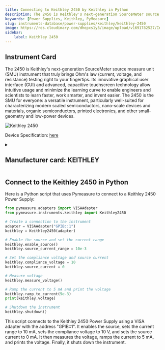 ```yaml
---
title: Connecting to Keithley 2450 by Keithley in Python
description: The 2450 is Keithley's next-generation SourceMeter source measure unit (SMU) instrument that truly brings Ohm's law (current, voltage, and resistance) testing right to your fingertips. Its innovative graphical user interface (GUI) and advanced, capacitive touchscreen technology allow intuitive usage and minimize the learning curve to enable engineers and scientists to learn faster, work smarter, and invent easier. The 2450 is the SMU for everyone, a versatile instrument, particularly well-suited for characterizing modern scaled semiconductors, nano-scale devices and materials, organic semiconductors, printed electronics, and other small-geometry and low-power devices.
keywords: [Power Supplies, Keithley, PyMeasure] 
slug: instruments-database/power-supplies/keithley/keithley-2450 
image: https://res.cloudinary.com/dhopxs1y3/image/upload/v1691782527/Instruments/Power%20Supplies/Keithley-2450/Keithley-2450.png
sidebar:
    label: Keithley 2450 
---
```



## Instrument Card

The 2450 is Keithley's next-generation SourceMeter source measure unit (SMU) instrument that truly brings Ohm's law (current, voltage, and resistance) testing right to your fingertips. Its innovative graphical user interface (GUI) and advanced, capacitive touchscreen technology allow intuitive usage and minimize the learning curve to enable engineers and scientists to learn faster, work smarter, and invent easier. The 2450 is the SMU for everyone: a versatile instrument, particularly well-suited for characterizing modern scaled semiconductors, nano-scale devices and materials, organic semiconductors, printed electronics, and other small-geometry and low-power devices.

![Keithley 2450](https://res.cloudinary.com/dhopxs1y3/image/upload/v1691782527/Instruments/Power%20Supplies/Keithley-2450/Keithley-2450.png)

Device Specification: [here](https://www.testequipmenthq.com/datasheets/KEITHLEY-2450-Datasheet.pdf)

<details style={{ marginTop: "15px"}}>
<summary><h2 style={{display:'inline'}}>Manufacturer card: KEITHLEY</h2></summary>

![KEITHLEY](https://res.cloudinary.com/dhopxs1y3/image/upload/v1692806202/Instruments/Vendor%20Logos/Keithley.png)

Keithley Instruments is a measurement and instrument company headquartered in Solon, Ohio, that develops, manufactures, markets, and sells data acquisition products, as well as complete systems for high-volume production and assembly testing.

- Headquarters: Cleveland, Ohio, United States
- Yearly Revenue (millions, USD): 110.6
- Vendor Website: [here](https://www.tek.com/en)

</details>


<FeaturedInstrumentVideo category="POWER_SUPPLIES" />

## Connect to the Keithley 2450 in Python





<Tabs>

<SectionsCard category="POWER_SUPPLIES" manufacturer="Keithley"></SectionsCard>

<TabItem value="PyMeasure" label="PyMeasure">

Here is a Python script that uses Pymeasure to connect to a Keithley 2450 Power Supply:

```python
from pymeasure.adapters import VISAAdapter
from pymeasure.instruments.keithley import Keithley2450

# Create a connection to the instrument
adapter = VISAAdapter("GPIB::1")
keithley = Keithley2450(adapter)

# Enable the source and set the current range
keithley.enable_source()
keithley.source_current_range = 10e-3

# Set the compliance voltage and source current
keithley.compliance_voltage = 10
keithley.source_current = 0

# Measure voltage
keithley.measure_voltage()

# Ramp the current to 5 mA and print the voltage
keithley.ramp_to_current(5e-3)
print(keithley.voltage)

# Shutdown the instrument
keithley.shutdown()
```

This script connects to the Keithley 2450 Power Supply using a VISA adapter with the address "GPIB::1". It enables the source, sets the current range to 10 mA, sets the compliance voltage to 10 V, and sets the source current to 0 mA. It then measures the voltage, ramps the current to 5 mA, and prints the voltage. Finally, it shuts down the instrument.

</TabItem>
</Tabs>